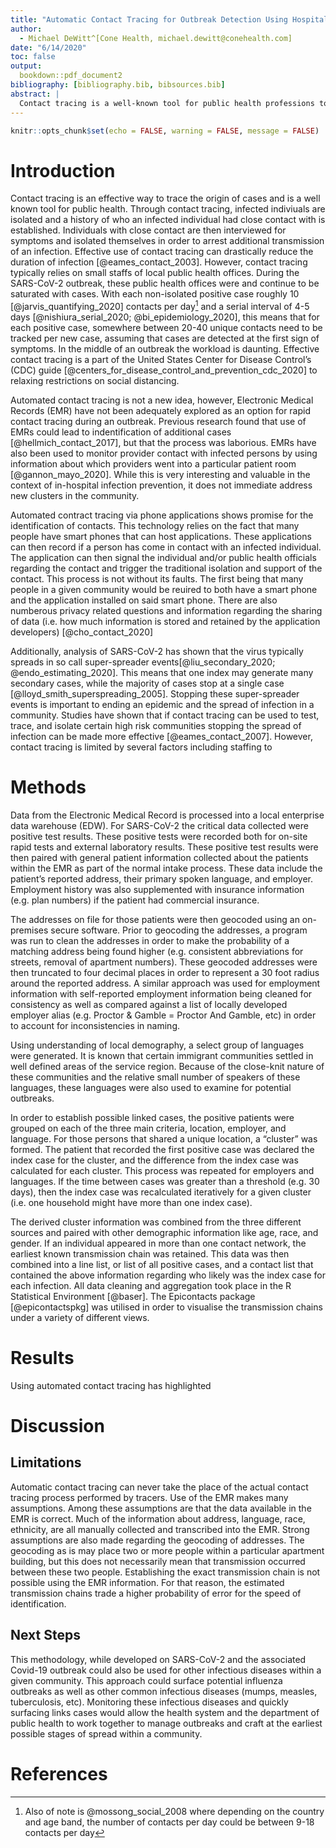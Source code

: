 ```yaml
---
title: "Automatic Contact Tracing for Outbreak Detection Using Hospital EMR Data"
author: 
  - Michael DeWitt^[Cone Health, michael.dewitt@conehealth.com]
date: "6/14/2020"
toc: false
output: 
  bookdown::pdf_document2
bibliography: [bibliography.bib, bibsources.bib]
abstract: |
  Contact tracing is a well-known tool for public health professions to trace and isolate contacts of known infectious persons. During a pandemic contact tracing is critical to ending an outbreak, but the volume of cases makes tracing difficult without adequate staffing tools. Hospitals equipped with electronic medical records, can utilise these databases to automatically link cases into possible transmission chains and surface potential new outbreaks. While this automatic contact tracing does not have the richness of contact tracing interviews, it does provide a way for health systems to highlight potential super-spreader events and support their local health departments. Additionally, these data provide insight into how a given infection is spreading locally. These insights can be used to inform policy at the local level.
---
```


```r
knitr::opts_chunk$set(echo = FALSE, warning = FALSE, message = FALSE)
```

# Introduction

Contact tracing is an effective way to trace the origin of cases and is a well known tool for public health.
Through contact tracing, infected indiviuals are isolated and a history of who an infected individual had close contact with is established.
Individuals with close contact are then interviewed for symptoms and isolated themselves in order to arrest additional transmission of an infection.
Effective use of contact tracing can drastically reduce the duration of infection [@eames_contact_2003].
However, contact tracing typically relies on small staffs of local public health offices.
During the SARS-CoV-2 outbreak, these public health offices were and continue to be saturated with cases.
With each non-isolated positive case roughly 10 [@jarvis_quantifying_2020] contacts per day^[Also of note is @mossong_social_2008 where depending on the country and age band, the number of contacts per day could be between 9-18 contacts per day] and a serial interval of 4-5 days [@nishiura_serial_2020; @bi_epidemiology_2020], this means that for each positive case, somewhere between 20-40 unique contacts need to be tracked per new case, assuming that cases are detected at the first sign of symptoms.
In the middle of an outbreak the workload is daunting.
Effective contact tracing is a part of the United States Center for Disease Control's (CDC) guide [@centers_for_disease_control_and_prevention_cdc_2020] to relaxing restrictions on social distancing.

Automated contact tracing is not a new idea, however, Electronic Medical Records (EMR) have not been adequately explored as an option for rapid contact tracing during an outbreak.
Previous research found that use of EMRs could lead to indentification of additional cases [@hellmich_contact_2017], but that the process was laborious.
EMRs have also been used to monitor provider contact with infected persons by using information about which providers went into a particular patient room [@gannon_mayo_2020].
While this is very interesting and valuable in the context of in-hospital infection prevention, it does not immediate address new clusters in the community.

Automated contract tracing via phone applications shows promise for the identification of contacts.
This technology relies on the fact that many people have smart phones that can host applications.
These applications can then record if a person has come in contact with an infected individual.
The application can then signal the individual and/or public health officials regarding the contact and trigger the traditional isolation and support of the contact.
This process is not without its faults.
The first being that many people in a given community would be reuired to both have a smart phone and the application installed on said smart phone.
There are also numberous privacy related questions and information regarding the sharing of data (i.e. how much information is stored and retained by the application developers) [@cho_contact_2020]

Additionally, analysis of SARS-CoV-2 has shown that the virus typically spreads in so call super-spreader events[@liu_secondary_2020; @endo_estimating_2020]. 
This means that one index may generate many secondary cases, while the majority of cases stop at a single case [@lloyd_smith_superspreading_2005].
Stopping these super-spreader events is important to ending an epidemic and the spread of infection in a community.
Studies have shown that if contact tracing can be used to test, trace, and isolate certain high risk communities stopping the spread of infection can be made more effective [@eames_contact_2007].
However, contact tracing is limited by several factors including staffing to 

# Methods

Data from the Electronic Medical Record is processed into a local enterprise data warehouse (EDW). 
For SARS-CoV-2 the critical data collected were positive test results.
These positive tests were recorded both for on-site rapid tests and external laboratory results.
These positive test results were then paired with general patient information collected about the patients within the EMR as part of the normal intake process. 
These data include the patient's reported address, their primary spoken language, and employer.
Employment history was also supplemented with insurance information (e.g. plan numbers) if the patient had commercial insurance.

The addresses on file for those patients were then geocoded using an on-premises secure software.
Prior to geocoding the addresses, a program was run to clean the addresses in order to make the probability of a matching address being found higher (e.g. consistent abbreviations for streets, removal of apartment numbers).
These geocoded addresses were then truncated to four decimal places in order to represent a 30 foot radius around the reported address. 
A similar approach was used for employment information with self-reported employment information being cleaned for consistency as well as compared against a list of locally developed employer alias (e.g. Proctor & Gamble = Proctor And Gamble, etc) in order to account for inconsistencies in naming.

Using understanding of local demography, a select group of languages were generated.
It is known that certain immigrant communities settled in well defined areas of the service region.
Because of the close-knit nature of these communities and the relative small number of speakers of these languages, these languages were also used to examine for potential outbreaks.

In order to establish possible linked cases, the positive patients were grouped on each of the three main criteria, location, employer, and language. 
For those persons that shared a unique location, a "cluster" was formed.
The patient that recorded the first positive case was declared the index case for the cluster, and the difference from the index case was calculated for each cluster.
This process was repeated for employers and languages.
If the time between cases was greater than a threshold (e.g. 30 days), then the index case was recalculated iteratively for a given cluster (i.e. one household might have more than one index case).

The derived cluster information was combined from the three different sources and paired with other demographic information like age, race, and gender.
If an individual appeared in more than one contact network, the earliest known transmission chain was retained.
This data was then combined into a line list, or list of all positive cases, and a contact list that contained the above information regarding who likely was the index case for each infection.
All data cleaning and aggregation took place in the R Statistical Environment [@baser].
The Epicontacts package [@epicontactspkg] was utilised in order to visualise the transmission chains under a variety of different views.

# Results

Using automated contact tracing has highlighted 

# Discussion

## Limitations
Automatic contact tracing can never take the place of the actual contact tracing process performed by tracers.
Use of the EMR makes many assumptions. Among these assumptions are that the data available in the EMR is correct. 
Much of the information about address, language, race, ethnicity, are all manually collected and transcribed into the EMR. 
Strong assumptions are also made regarding the geocoding of addresses. 
The geocoding as is may place two or more people within a particular apartment building, but this does not necessarily mean that transmission occurred between these two people.
Establishing the exact transmission chain is not possible using the EMR information.
For that reason, the estimated transmission chains trade a higher probability of error for the speed of identification.

## Next Steps

This methodology, while developed on SARS-CoV-2 and the associated Covid-19 outbreak could also be used for other infectious diseases within a given community.
This approach could surface potential influenza outbreaks as well as other common infectious diseases (mumps, measles, tuberculosis, etc).
Monitoring these infectious diseases and quickly surfacing links cases would allow the health system and the department of public health to work together to manage outbreaks and craft at the earliest possible stages of spread within a community.



# References

